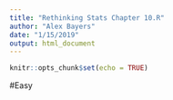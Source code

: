 ```yaml
---
title: "Rethinking Stats Chapter 10.R"
author: "Alex Bayers"
date: "1/15/2019"
output: html_document
---
```


```r
knitr::opts_chunk$set(echo = TRUE)
```

#Easy

